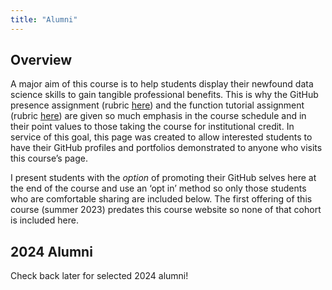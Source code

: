 ```yaml
---
title: "Alumni"
---
```


## Overview

A major aim of this course is to help students display their newfound data science skills to gain tangible professional benefits. This is why the GitHub presence assignment (rubric [here](https://njlyon0.github.io/teach_r-for-biologists/rubrics/rubric_github.html)) and the function tutorial assignment (rubric [here](https://njlyon0.github.io/teach_r-for-biologists/rubrics/rubric_tutorials.html)) are given so much emphasis in the course schedule and in their point values to those taking the course for institutional credit. In service of this goal, this page was created to allow interested students to have their GitHub profiles and portfolios demonstrated to anyone who visits this course's page.

I present students with the _option_ of promoting their GitHub selves here at the end of the course and use an 'opt in' method so only those students who are comfortable sharing are included below. The first offering of this course (summer 2023) predates this course website so none of that cohort is included here.

## 2024 Alumni

Check back later for selected 2024 alumni!
